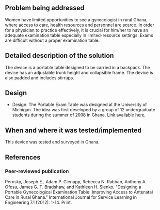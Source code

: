 {{Medical Device
|Health Topic=Maternal mortality 
|Classification=Diagnosis
|Scope=Prototype
|Location=Africa
|Image=Portable exam table.jpg
}}
<!-- Please make sure to use the format provided below for consistency between all devices. -->
==Problem being addressed==
Women have limited opportunities to see a gynecologist in rural Ghana, where access to care, health resources and personnel are scarce.  In order for a physician to practice effectively, it is crucial for him/her to have an adequate examination table especially in limited-resource settings.  Exams are difficult without a proper examination table.
 
==Detailed description of the solution==
The device is a portable table designed to be carried in a backpack. The device has an adjustable trunk height and collapsible frame. The device is also padded and includes stirrups.

==Design==
*Design: The Portable Exam Table was designed at the University of Michigan.  The idea was first developed by a group of 12 undergraduate students during the summer of 2008 in Ghana.  Link available [http://deepblue.lib.umich.edu/handle/2027.42/62472 here].

==When and where it was tested/implemented ==
This device was tested and surveyed in Ghana.

==References==
===Peer-reviewed publication===
Perosky, Joseph E., Adam P. Gienapp, Rebecca N. Rabban, Anthony A. Ofosu, James G. T. Bradshaw, and Kathleen H. Sienko. "Designing a Portable Gynecological Examination Table: Improving Access to Antenatal Care in Rural Ghana." International Journal for Service Learning in Engineering 7.1 (2012): 1-14. Print.

<!-- Add relevant categories, such as [[Category:HIV]] or [[Category:Malaria]] below this line -->